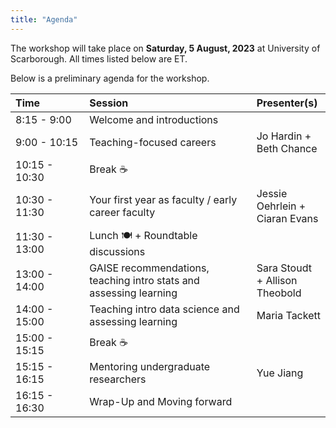 ```yaml
---
title: "Agenda"
---
```


The workshop will take place on **Saturday, 5 August, 2023** at University of Scarborough. All times listed below are ET.

Below is a preliminary agenda for the workshop.

| Time           | Session                                                            | Presenter(s)                   |
|:----------------|:-------------------------------------|:----------------|
| 8:15 - 9:00    | Welcome and introductions                                          |                                |
| 9:00 - 10:15   | Teaching-focused careers                                           | Jo Hardin + Beth Chance        |
| 10:15 - 10:30  | Break ☕                                                           |                                |
| 10:30 - 11:30  | Your first year as faculty / early career faculty                  | Jessie Oehrlein + Ciaran Evans |
| 11:30 - 13:00  | Lunch 🍽️ + Roundtable discussions                                  |                                |
| 13:00 - 14:00  | GAISE recommendations, teaching intro stats and assessing learning | Sara Stoudt + Allison Theobold |
| 14:00 - 15:00  | Teaching intro data science and assessing learning                 | Maria Tackett                  |
| 15:00 - 15:15  | Break ☕                                                           |                                |
| 15:15 - 16:15  | Mentoring undergraduate researchers                                | Yue Jiang                      |
| 16:15 - 16:30  | Wrap-Up and Moving forward                                         |                                |
